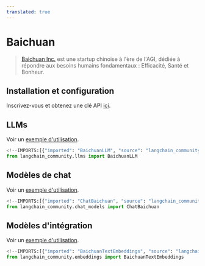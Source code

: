 ```yaml
---
translated: true
---
```


# Baichuan

>[Baichuan Inc.](https://www.baichuan-ai.com/) est une startup chinoise à l'ère de l'AGI,
> dédiée à répondre aux besoins humains fondamentaux : Efficacité, Santé et Bonheur.

## Installation et configuration

Inscrivez-vous et obtenez une clé API [ici](https://platform.baichuan-ai.com/).

## LLMs

Voir un [exemple d'utilisation](/docs/integrations/llms/baichuan).

```python
<!--IMPORTS:[{"imported": "BaichuanLLM", "source": "langchain_community.llms", "docs": "https://api.python.langchain.com/en/latest/llms/langchain_community.llms.baichuan.BaichuanLLM.html", "title": "Baichuan"}]-->
from langchain_community.llms import BaichuanLLM
```

## Modèles de chat

Voir un [exemple d'utilisation](/docs/integrations/chat/baichuan).

```python
<!--IMPORTS:[{"imported": "ChatBaichuan", "source": "langchain_community.chat_models", "docs": "https://api.python.langchain.com/en/latest/chat_models/langchain_community.chat_models.baichuan.ChatBaichuan.html", "title": "Baichuan"}]-->
from langchain_community.chat_models import ChatBaichuan
```

## Modèles d'intégration

Voir un [exemple d'utilisation](/docs/integrations/text_embedding/baichuan).

```python
<!--IMPORTS:[{"imported": "BaichuanTextEmbeddings", "source": "langchain_community.embeddings", "docs": "https://api.python.langchain.com/en/latest/embeddings/langchain_community.embeddings.baichuan.BaichuanTextEmbeddings.html", "title": "Baichuan"}]-->
from langchain_community.embeddings import BaichuanTextEmbeddings
```
